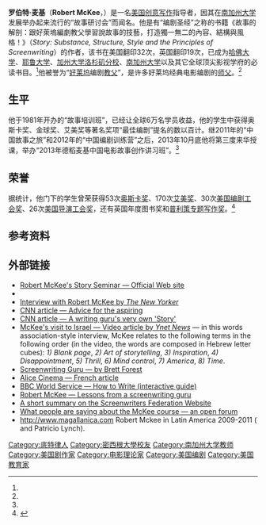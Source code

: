 {{noteTA
|1=zh-hans:罗伯特;zh-hant:羅伯特;zh-hk:羅拔;zh-tw:勞勃;
}}
{{Infobox person
| name          = 勞勃·麥基<br /><small>{{lang|en|Robert McKee}}</small>
| image         = Mackee.jpg
| caption       = 勞勃·麥基2005年10月於<br />特拉維夫電影院的故事研討會現場
| birth_date     = {{bya|1941}}
| birth_place    = [[底特律|底特律]]
|alma_mater=[[密歇根大學|密歇根大學]]
| occupation    = 作家、教授
}}

'''罗伯特·麦基'''（'''Robert McKee'''，{{bd|1941年|}}）是一名[[美国|美国]][[创意写作|创意写作]]指导者，因其在[[南加州大学|南加州大学]]发展举办起来流行的“故事研讨会”而闻名。他是有“编剧圣经”之称的书籍《故事的解剖：跟好萊塢編劇教父學習說故事的技藝，打造獨一無二的內容、結構與風格！》（''Story: Substance, Structure, Style and the Principles of Screenwriting''）的作者，该书在美国翻印32次，英国翻印19次，已成为[[哈佛大学|哈佛大学]]、[[耶鲁大学|耶鲁大学]]、[[加州大学洛杉矶分校|加州大学洛杉矶分校]]、[[南加州大学|南加州大学]]以及其它全球顶尖影视学府的必读书目。<ref name="教学"/>他被誉为“[[好莱坞|好莱坞]]编剧[[教父|教父]]”，是许多好莱坞经典电影编剧的[[师父|师父]]。<ref name="教学"/>

== 生平 ==
他于1981年开办的“故事培训班”，已经让全球6万名学员收益，他的学生中获得奥斯卡奖、金球奖、艾美奖等著名奖项“最佳编剧”提名的数以百计。继2011年的“中国故事之旅”和2012年的“中国编剧训练营”之后，2013年10月底他将第三度来华授课，举办“2013年德稻麦基中国电影故事创作讲习班”。<ref name="教学"/>

== 荣誉 ==
据统计，他门下的学生曾荣获得53次[[奥斯卡奖|奥斯卡奖]]、170次[[艾美奖|艾美奖]]、30次[[美国编剧工会奖|美国编剧工会奖]]、26次[[美国导演工会奖|美国导演工会奖]]，还有英国年度图书奖和[[普利策奖|普利策专题写作奖]]。<ref name="教学">{{cite web |url=http://ent.163.com/13/0904/08/97TQQH0M000300B1.html |language= |title=编剧教父麦基欲三度来华 结合中国热点教学 |publisher=m1905电影网 |date=2013-09-04 |accessdate= |archive-url=https://web.archive.org/web/20160305085204/http://ent.163.com/13/0904/08/97TQQH0M000300B1.html |archive-date=2016-03-05 |dead-url=yes }}</ref>

== 参考资料 ==
{{reflist}}

== 外部链接 ==
* [http://www.mckeestory.com/ Robert McKee's Story Seminar — Official Web site]
* {{IMDb name|id=0571210|name=Robert McKee}}
* [http://www.newyorker.com/fact/content/?031020fa_fact Interview with Robert McKee by ''The New Yorker''] {{Wayback|url=http://www.newyorker.com/fact/content/?031020fa_fact |date=20031021221618 }}
* [http://www.cnn.com/2004/SHOWBIZ/Movies/10/04/mckee.seminar/index.html CNN article — Advice for the aspiring]
* [http://www.cnn.com/2004/SHOWBIZ/Movies/09/30/robert.mckee/index.html CNN article — A writing guru's very own 'Story']
* [http://www.ynet.co.il/articles/0,7340,L-3374226,00.html McKee's visit to Israel — Video article by ''Ynet News''] — in this words association-style interview, McKee relates to the following terms in the following order (in the video, the words are composed in Hebrew letter cubes): ''1) Blank page'', ''2) Art of storytelling'', ''3) Inspiration'', ''4) Disappointment'', ''5) Thrill'', ''6) Mind control'', ''7) America'', ''8) Time''.
* [http://www.umich.edu/~newsinfo/MT/95/Jun95/mt21j95.html Screenwriting Guru — by Brett Forest]
* [http://cinema.aliceadsl.fr/ficheart.aspx?keys=AR014067&file=http&type=art Alice Cinema — French article] {{Webarchive|url=https://archive.is/20071202132304/http://cinema.aliceadsl.fr/ficheart.aspx?keys=AR014067&file=http&type=art |date=2007-12-02 }}
* [http://www.bbc.co.uk/worldservice/arts/features/howtowrite/index.shtml BBC World Service — How to Write (interactive guide)]
* [https://web.archive.org/web/20130206102146/http://www.jewish-theatre.com/visitor/article_display.aspx?articleid=305 Robert McKee — Lessons from a screenwriting guru]
* [http://screenwritersfederation.org/story-structure.asp A short summary on the Screenwriters Federation Website] {{Wayback|url=http://screenwritersfederation.org/story-structure.asp |date=20070930163718 }}
* [https://web.archive.org/web/20070928135126/http://johnaugust.com/archives/2003/robert-mckee What people are saying about the McKee course — an open forum]
* http://www.magallanica.com Robert Mckee in Latin America 2009-2011 ({{le|Mario Velasco Carvallo}} and Patricio Lynch).

{{Authority control}}

{{DEFAULTSORT:McKee, Robert}}

[[Category:底特律人|Category:底特律人]]
[[Category:密西根大學校友|Category:密西根大學校友]]
[[Category:南加州大学教师|Category:南加州大学教师]]
[[Category:美国剧作家|Category:美国剧作家]]
[[Category:电影理论家|Category:电影理论家]]
[[Category:美国编剧|Category:美国编剧]]
[[Category:美国教育家|Category:美国教育家]]